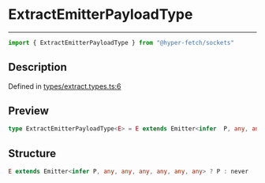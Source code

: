

# ExtractEmitterPayloadType

<div class="api-docs__separator" data-reactroot="">

---

</div><div class="api-docs__import" data-reactroot="">

```ts
import { ExtractEmitterPayloadType } from "@hyper-fetch/sockets"
```

</div><div class="api-docs__section">

## Description

</div><div class="api-docs__description"><span class="api-docs__do-not-parse">



</span></div><p class="api-docs__definition">

Defined in [types/extract.types.ts:6](https://github.com/BetterTyped/hyper-fetch/blob/cc329b91/packages/sockets/src/types/extract.types.ts#L6)

</p><div class="api-docs__section">

## Preview

</div><div class="api-docs__preview type single">

```ts
type ExtractEmitterPayloadType<E> = E extends Emitter<infer  P, any, any, any, any, any, any> ? P : never;
```

</div><div class="api-docs__section">

## Structure

</div><div class="api-docs__returns">

```ts
E extends Emitter<infer P, any, any, any, any, any, any> ? P : never
```

</div>